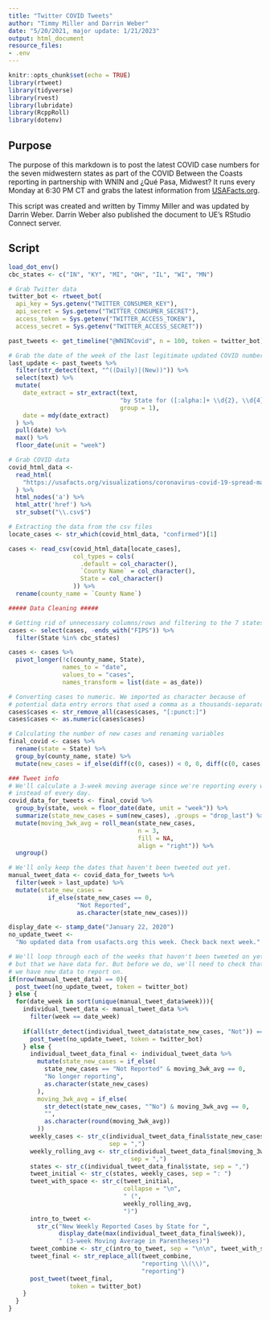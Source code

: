```yaml
---
title: "Twitter COVID Tweets"
author: "Timmy Miller and Darrin Weber"
date: "5/20/2021, major update: 1/21/2023"
output: html_document
resource_files:
- .env
---
```


```r
knitr::opts_chunk$set(echo = TRUE)
library(rtweet)
library(tidyverse)
library(rvest)
library(lubridate)
library(RcppRoll)
library(dotenv)
```


## Purpose

The purpose of this markdown is to post the latest COVID case numbers for the seven midwestern states as part of the COVID Between the Coasts reporting in partnership with WNIN and ¿Qué Pasa, Midwest? It runs every Monday at 6:30 PM CT and grabs the latest information from [USAFacts.org](https://usafacts.org/visualizations/coronavirus-covid-19-spread-map). 

This script was created and written by Timmy Miller and was updated by Darrin Weber. Darrin Weber also published the document to UE's RStudio Connect server. 

## Script

```r
load_dot_env()
cbc_states <- c("IN", "KY", "MI", "OH", "IL", "WI", "MN")

# Grab Twitter data
twitter_bot <- rtweet_bot(
  api_key = Sys.getenv("TWITTER_CONSUMER_KEY"),
  api_secret = Sys.getenv("TWITTER_CONSUMER_SECRET"),
  access_token = Sys.getenv("TWITTER_ACCESS_TOKEN"),
  access_secret = Sys.getenv("TWITTER_ACCESS_SECRET"))

past_tweets <- get_timeline("@WNINCovid", n = 100, token = twitter_bot)

# Grab the date of the week of the last legitimate updated COVID numbers
last_update <- past_tweets %>% 
  filter(str_detect(text, "^((Daily)|(New))")) %>% 
  select(text) %>% 
  mutate(
    date_extract = str_extract(text,
                               "by State for ([:alpha:]+ \\d{2}, \\d{4}) \\(",
                               group = 1),
    date = mdy(date_extract)
  ) %>% 
  pull(date) %>%
  max() %>%
  floor_date(unit = "week")

# Grab COVID data
covid_html_data <- 
  read_html(
    "https://usafacts.org/visualizations/coronavirus-covid-19-spread-map"
  ) %>% 
  html_nodes('a') %>%
  html_attr('href') %>% 
  str_subset("\\.csv$")

# Extracting the data from the csv files 
locate_cases <- str_which(covid_html_data, "confirmed")[1]

cases <- read_csv(covid_html_data[locate_cases],
                  col_types = cols(
                    .default = col_character(),
                    `County Name` = col_character(),
                    State = col_character()
                  )) %>% 
  rename(county_name = `County Name`)

##### Data Cleaning #####

# Getting rid of unnecessary columns/rows and filtering to the 7 states we want
cases <- select(cases, -ends_with("FIPS")) %>% 
  filter(State %in% cbc_states)

cases <- cases %>% 
  pivot_longer(!c(county_name, State), 
               names_to = "date", 
               values_to = "cases", 
               names_transform = list(date = as_date))

# Converting cases to numeric. We imported as character because of 
# potential data entry errors that used a comma as a thousands-separator.
cases$cases <- str_remove_all(cases$cases, "[:punct:]")
cases$cases <- as.numeric(cases$cases)

# Calculating the number of new cases and renaming variables 
final_covid <- cases %>% 
  rename(state = State) %>% 
  group_by(county_name, state) %>% 
  mutate(new_cases = if_else(diff(c(0, cases)) < 0, 0, diff(c(0, cases))))

### Tweet info
# We'll calculate a 3-week moving average since we're reporting every week now
# instead of every day.
covid_data_for_tweets <- final_covid %>% 
  group_by(state, week = floor_date(date, unit = "week")) %>% 
  summarize(state_new_cases = sum(new_cases), .groups = "drop_last") %>%
  mutate(moving_3wk_avg = roll_mean(state_new_cases,
                                    n = 3,
                                    fill = NA,
                                    align = "right")) %>% 
  ungroup()

# We'll only keep the dates that haven't been tweeted out yet.
manual_tweet_data <- covid_data_for_tweets %>% 
  filter(week > last_update) %>% 
  mutate(state_new_cases = 
           if_else(state_new_cases == 0,
                   "Not Reported",
                   as.character(state_new_cases)))

display_date <- stamp_date("January 22, 2020")
no_update_tweet <- 
  "No updated data from usafacts.org this week. Check back next week."

# We'll loop through each of the weeks that haven't been tweeted on yet,
# but that we have data for. But before we do, we'll need to check that
# we have new data to report on.
if(nrow(manual_tweet_data) == 0){
  post_tweet(no_update_tweet, token = twitter_bot)
} else {
  for(date_week in sort(unique(manual_tweet_data$week))){
    individual_tweet_data <- manual_tweet_data %>% 
      filter(week == date_week)
    
    if(all(str_detect(individual_tweet_data$state_new_cases, "Not")) == TRUE) {
      post_tweet(no_update_tweet, token = twitter_bot)
    } else {
      individual_tweet_data_final <- individual_tweet_data %>% 
        mutate(state_new_cases = if_else(
          state_new_cases == "Not Reported" & moving_3wk_avg == 0,
          "No longer reporting",
          as.character(state_new_cases)
        ),
        moving_3wk_avg = if_else(
          str_detect(state_new_cases, "^No") & moving_3wk_avg == 0,
          "",
          as.character(round(moving_3wk_avg))
        ))
      weekly_cases <- str_c(individual_tweet_data_final$state_new_cases, 
                            sep = ",")
      weekly_rolling_avg <- str_c(individual_tweet_data_final$moving_3wk_avg,
                                  sep = ",")
      states <- str_c(individual_tweet_data_final$state, sep = ",")
      tweet_initial <- str_c(states, weekly_cases, sep = ": ")
      tweet_with_space <- str_c(tweet_initial,
                                collapse = "\n",
                                " (",
                                weekly_rolling_avg,
                                ")")
      intro_to_tweet <- 
        str_c("New Weekly Reported Cases by State for ",
              display_date(max(individual_tweet_data_final$week)),
              " (3-week Moving Average in Parentheses)")
      tweet_combine <- str_c(intro_to_tweet, sep = "\n\n", tweet_with_space)
      tweet_final <- str_replace_all(tweet_combine, 
                                     "reporting \\(\\)", 
                                     "reporting")
      post_tweet(tweet_final,
                 token = twitter_bot)
    }
  }
}
```

